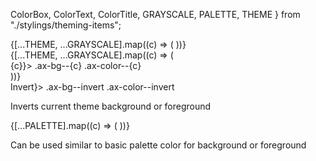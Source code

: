   ColorBox,
  ColorText,
  ColorTitle,
  GRAYSCALE,
  PALETTE,
  THEME
} from "./stylings/theming-items";

<Meta title="AxUx/Colors" />

<Title>🎨 Colors</Title>

<Section title="Basic Palette">
  <LightBox>
    <div className="ax-row">
      {[...THEME, ...GRAYSCALE].map((c) => (
        <ColorBox key={c} color={c} />
      ))}
    </div>
  </LightBox>
</Section>

<Fragment>
  {[...THEME, ...GRAYSCALE].map((c) => (
    <Fragment key={c}>
      <Section title={<ColorTitle color={c}>{c}</ColorTitle>}>
        <LightBox>
          <ColorText bg={c} color={c.includes("light") || c === "empty" ? "base" : "invert"}>
            .ax-bg--{c}
          </ColorText>
          <ColorText color={c} bg={c.includes("light") || c === "empty" ? "invert" : "base"}>
            .ax-color--{c}
          </ColorText>
        </LightBox>
      </Section>
    </Fragment>
  ))}
  <Section title={<ColorTitle color="invert">Invert</ColorTitle>}>
    <LightBox>
      <ColorText bg="invert" color="invert">
        .ax-bg--invert
      </ColorText>
      <ColorText color="invert" bg="invert">
        .ax-color--invert
      </ColorText>
    </LightBox>
    <p>Inverts current theme background or foreground</p>
  </Section>
</Fragment>

<Section title="Extra Palette">
  <LightBox>
    <div className="ax-row">
      {[...PALETTE].map((c) => (
        <ColorBox key={c} color={c} showLabel />
      ))}
    </div>
  </LightBox>
  <p>Can be used similar to basic palette color for background or foreground</p>
</Section>
